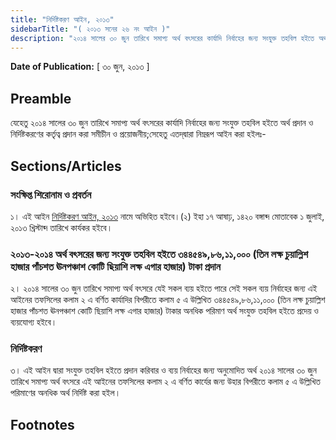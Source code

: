```yaml
---
title: "নির্দিষ্টকরণ আইন, ২০১৩"
sidebarTitle: "( ২০১৩ সনের ২৬ নং আইন )"
description: "২০১৪ সালের ৩০ জুন তারিখে সমাপ্য অর্থ বৎসরের কার্যাদি নির্বাহের জন্য সংযুক্ত তহবিল হইতে অর্থ প্রদান ও নির্দিষ্টকরণের কর্তৃত্ব প্রদানের জন্য প্রণীত আইন"
---
```


**Date of Publication:** [ ৩০ জুন, ২০১৩ ]

## Preamble

যেহেতু ২০১৪ সালের ৩০ জুন তারিখে সমাপ্য অর্থ বৎসরের কার্যাদি নির্বাহের জন্য সংযুক্ত তহবিল হইতে অর্থ প্রদান ও নির্দিষ্টকরণের কর্তৃত্ব প্রদান করা সমীচীন ও প্রয়োজনীয়;সেহেতু এতদ্‌দ্বারা নিম্নরূপ আইন করা হইলঃ-

## Sections/Articles

### সংক্ষিপ্ত শিরোনাম ও প্রবর্তন

১। এই আইন [নির্দিষ্টকরণ আইন, ২০১৩](/act-1120.html "নির্দিষ্টকরণ আইন, ২০১৩") নামে অভিহিত হইবে।(২) ইহা ১৭ আষাঢ়, ১৪২০ বঙ্গাব্দ মোতাবেক ১ জুলাই, ২০১৩ খ্রিস্টাব্দ তারিখে কার্যকর হইবে।

### ২০১৩-২০১৪ অর্থ বৎসরের জন্য সংযুক্ত তহবিল হইতে ৩৪৪৫৪৯,৮৬,১১,০০০ (তিন লক্ষ চুয়াল্লিশ হাজার পাঁচশত ঊনপঞ্চাশ কোটি ছিয়াশি লক্ষ এগার হাজার) টাকা প্রদান

২। ২০১৪ সালের ৩০ জুন তারিখে সমাপ্য অর্থ বৎসরে যেই সকল ব্যয় হইতে পারে সেই সকল ব্যয় নির্বাহের জন্য এই আইনের তফসিলের কলাম ২ এ বর্ণিত কার্যাদির বিপরীতে কলাম ৫ এ উল্লিখিত ৩৪৪৫৪৯,৮৬,১১,০০০ (তিন লক্ষ চুয়াল্লিশ হাজার পাঁচশত ঊনপঞ্চাশ কোটি ছিয়াশি লক্ষ এগার হাজার) টাকার অনধিক পরিমাণ অর্থ সংযুক্ত তহবিল হইতে প্রদেয় ও ব্যয়যোগ্য হইবে।

### নির্দিষ্টকরণ

৩। এই আইন দ্বারা সংযুক্ত তহবিল হইতে প্রদান করিবার ও ব্যয় নির্বাহের জন্য অনুমোদিত অর্থ ২০১৪ সালের ৩০ জুন তারিখে সমাপ্য অর্থ বৎসরে এই আইনের তফসিলের কলাম ২ এ বর্ণিত কার্যের জন্য উহার বিপরীতে কলাম ৫ এ উল্লিখিত পরিমাণের অনধিক অর্থ নির্দিষ্ট করা হইল।

## Footnotes

